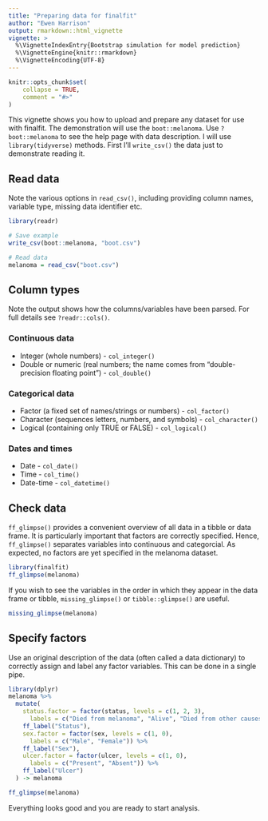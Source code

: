 ```yaml
---
title: "Preparing data for finalfit"
author: "Ewen Harrison"
output: rmarkdown::html_vignette
vignette: >
  %\VignetteIndexEntry{Bootstrap simulation for model prediction}
  %\VignetteEngine{knitr::rmarkdown}
  %\VignetteEncoding{UTF-8}
---
```

	
```r
knitr::opts_chunk$set(
	collapse = TRUE,
	comment = "#>"
)
```

This vignette shows you how to upload and prepare any dataset for use with finalfit. The demonstration will use the `boot::melanoma`. Use `?boot::melanoma` to see the help page with data description. I will use `library(tidyverse)` methods. First I'll `write_csv()` the data just to demonstrate reading it. 

## Read data

Note the various options in `read_csv()`, including providing column names, variable type, missing data identifier etc. 

```r
library(readr)

# Save example
write_csv(boot::melanoma, "boot.csv")

# Read data
melanoma = read_csv("boot.csv")
```

## Column types

Note the output shows how the columns/variables have been parsed. For full details see `?readr::cols()`. 

### Continuous data

* Integer (whole numbers) - `col_integer()`
* Double or numeric (real numbers; the name comes from "double-precision floating point") - `col_double()`

### Categorical data

* Factor (a fixed set of names/strings or numbers) - `col_factor()`
* Character (sequences letters, numbers, and symbols) - `col_character()`
* Logical (containing only TRUE or FALSE) - `col_logical()`

### Dates and times

* Date - `col_date()`
* Time - `col_time()`
* Date-time - `col_datetime()`

## Check data

`ff_glimpse()` provides a convenient overview of all data in a tibble or data frame. It is particularly important that factors are correctly specified. Hence, `ff_glimpse()` separates variables into continuous and categorcial. As expected, no factors are yet specified in the melanoma dataset. 

```r
library(finalfit)
ff_glimpse(melanoma)
```

If you wish to see the variables in the order in which they appear in the data frame or tibble, `missing_glimpse()` or `tibble::glimpse()` are useful. 

```r
missing_glimpse(melanoma)
```

## Specify factors

Use an original description of the data (often called a data dictionary) to correctly assign and label any factor variables. This can be done in a single pipe. 

```r
library(dplyr)
melanoma %>% 
  mutate(
    status.factor = factor(status, levels = c(1, 2, 3), 
      labels = c("Died from melanoma", "Alive", "Died from other causes")) %>% 
    ff_label("Status"),
    sex.factor = factor(sex, levels = c(1, 0),
      labels = c("Male", "Female")) %>% 
    ff_label("Sex"),
    ulcer.factor = factor(ulcer, levels = c(1, 0),
      labels = c("Present", "Absent")) %>% 
    ff_label("Ulcer")
  ) -> melanoma

ff_glimpse(melanoma)
```

Everything looks good and you are ready to start analysis.  